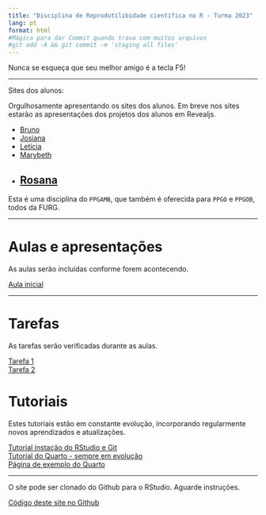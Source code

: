 ---
title: "Disciplina de Reprodutilibidade científica no R - Turma 2023"
lang: pt
format: html
#Mágica para dar Commit quando trava com muitos arquivos
#git add -A && git commit -m 'staging all files'
---

Nunca se esqueça que seu melhor amigo é a tecla F5!

---

Sites dos alunos:

::: aside
Orgulhosamente apresentando os sites dos alunos. Em breve nos sites estarão as apresentações dos projetos dos alunos em Revealjs.
:::

- [Bruno](https://blinhares94.github.io/repr_furg/)
- [Josiana](https://josianamm.github.io/Reprodutibilidade/)
- [Letícia]()
- [Marybeth](https://marybethcostilla.github.io/again/)
- [Rosana](https://rosanacosta1995.github.io/air_pollution/)
---

:::{.callout-note}
Esta é uma disciplina do `PPGAMB`, que também é oferecida para `PPGO` e `PPGOB`, todos da FURG.  
:::

---


# Aulas e apresentações

::: aside
As aulas serão incluídas conforme forem acontecendo.
:::

[Aula inicial](Aula1.html)  

---

# Tarefas

::: aside
As tarefas serão verificadas durante as aulas.
:::

[Tarefa 1](Tarefa1.html)  
[Tarefa 2](Tarefa2.html)

# Tutoriais

Estes tutoriais estão em constante evolução, incorporando regularmente novos aprendizados e atualizações.

[Tutorial instação do RStudio e Git](Integrar_Git_RStudio.html)  
[Tutorial do Quarto - sempre em evolução](Tutorial_Quarto.html)  
[Página de exemplo do Quarto](Pagina_Exemplo.html)

---
::: aside
O site pode ser clonado do Github para o RStudio. Aguarde instruções.
:::

[Código deste site no Github](https://github.com/mauricio-camargo/reprodu2023)

